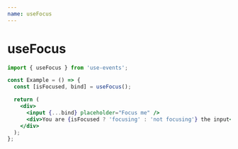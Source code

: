 ```yaml
---
name: useFocus
---
```



# useFocus

```js
import { useFocus } from 'use-events';
```

```jsx
const Example = () => {
  const [isFocused, bind] = useFocus();

  return (
    <div>
      <input {...bind} placeholder="Focus me" />
      <div>You are {isFocused ? 'focusing' : 'not focusing'} the input</div>
    </div>
  );
};
```

<UseFocusExample />
